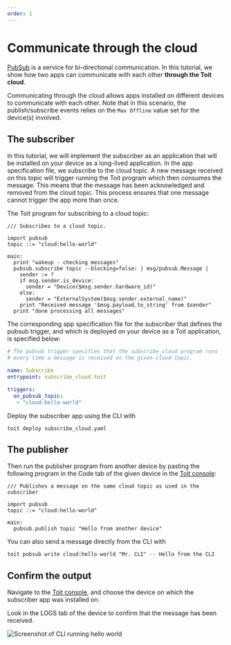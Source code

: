 ```yaml
---
order: 1
---
```



# Communicate through the cloud

[PubSub](../../../apis/pubsub) is a service for bi-directional communication. In this tutorial, we show how two apps can communicate with each other **through the Toit cloud**. 

Communicating through the cloud allows apps installed on different devices to communicate with each other. 
Note that in this scenario, the publish/subscribe events relies on the `Max Offline` value set for the device(s) involved.

## The subscriber

In this tutorial, we will implement the subscriber as an application that will be installed on your device as a long-lived application. 
In the app specification file, we subscribe to the cloud topic. A new message received on this topic will trigger running 
the Toit program which then consumes the message. This means that the message has
been acknowledged and removed from the cloud topic. This process ensures that one
message cannot trigger the app more than once.

The Toit program for subscribing to a cloud topic:

```
/// Subscribes to a cloud topic.

import pubsub
topic ::= "cloud:hello-world"

main:
  print "wakeup - checking messages"
  pubsub.subscribe topic --blocking=false: | msg/pubsub.Message |
    sender := ?
    if msg.sender.is_device:
      sender = "Device($msg.sender.hardware_id)"
    else:
      sender = "ExternalSystem($msg.sender.external_name)"
    print "Received message '$msg.payload.to_string' from $sender"
  print "done processing all messages"
```

The corresponding app specification file for the subscriber that defines the pubsub trigger, and which is deployed on your device as a Toit application, is specified below:

```yaml
# The pubsub trigger specifies that the subscribe_cloud program runs 
# every time a message is received on the given cloud topic.

name: Subscribe
entrypoint: subscribe_cloud.toit

triggers:
  on_pubsub_topic:
   - "cloud:hello-world"
```

Deploy the subscriber app using the CLI with

```shell
toit deploy subscribe_cloud.yaml
```

## The publisher

Then run the publisher program from another device by pasting the following program in the Code tab of the given device in the [Toit console](https://console.toit.io):

```
/// Publishes a message on the same cloud topic as used in the subscriber

import pubsub
topic ::= "cloud:hello-world"

main:
  pubsub.publish topic "Hello from another device"
```

You can also send a message directly from the CLI with

```shell
toit pubsub write cloud:hello-world "Mr. CLI" -- Hello from the CLI
```

## Confirm the output

Navigate to the [Toit console](https://console.toit.io), and choose the device on which the subscriber
app was installed on.

Look in the LOGS tab of the device to confirm that the message has been received.

<img src={HelloFromCli} alt="Screenshot of CLI running hello world" />
